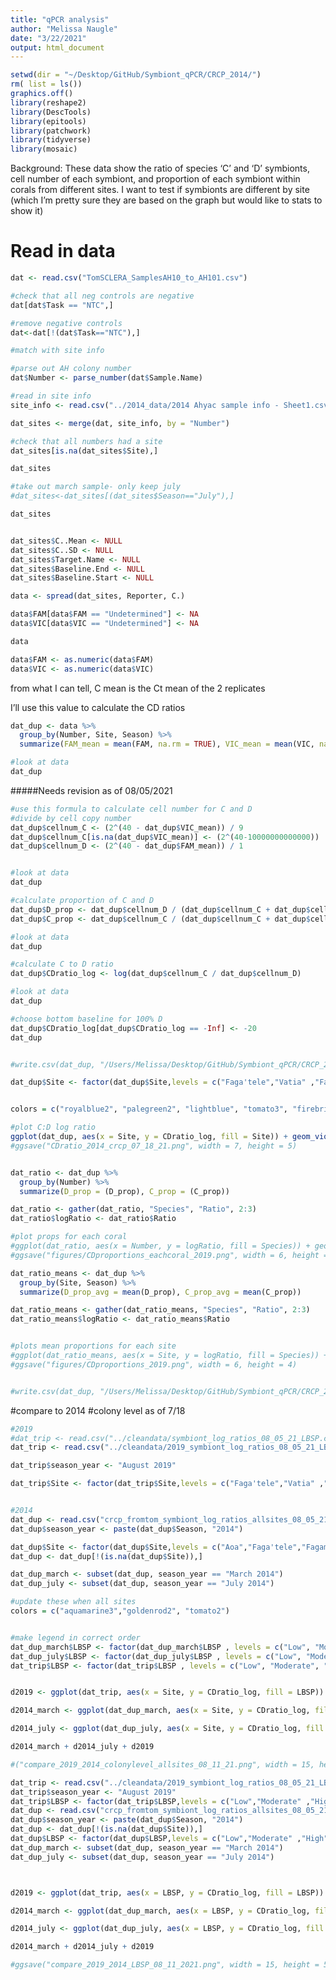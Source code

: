 ```yaml
---
title: "qPCR analysis"
author: "Melissa Naugle"
date: "3/22/2021"
output: html_document
---
```


```r
setwd(dir = "~/Desktop/GitHub/Symbiont_qPCR/CRCP_2014/")
rm( list = ls())
graphics.off()
library(reshape2)
library(DescTools)
library(epitools)
library(patchwork)
library(tidyverse)
library(mosaic)
```

Background: These data show the ratio of species 'C' and 'D' symbionts, cell number of each symbiont, and proportion of each symbiont within corals from different sites. I want to test if symbionts are different by site (which I'm pretty sure they are based on the graph but would like to stats to show it)


# Read in data

```r
dat <- read.csv("TomSCLERA_SamplesAH10_to_AH101.csv")

#check that all neg controls are negative
dat[dat$Task == "NTC",]

#remove negative controls
dat<-dat[!(dat$Task=="NTC"),]

#match with site info

#parse out AH colony number
dat$Number <- parse_number(dat$Sample.Name)

#read in site info
site_info <- read.csv("../2014_data/2014 Ahyac sample info - Sheet1.csv")

dat_sites <- merge(dat, site_info, by = "Number")

#check that all numbers had a site 
dat_sites[is.na(dat_sites$Site),]

dat_sites

#take out march sample- only keep july
#dat_sites<-dat_sites[(dat_sites$Season=="July"),]

dat_sites


dat_sites$C..Mean <- NULL
dat_sites$C..SD <- NULL
dat_sites$Target.Name <- NULL
dat_sites$Baseline.End <- NULL
dat_sites$Baseline.Start <- NULL

data <- spread(dat_sites, Reporter, C.)

data$FAM[data$FAM == "Undetermined"] <- NA
data$VIC[data$VIC == "Undetermined"] <- NA

data

data$FAM <- as.numeric(data$FAM)
data$VIC <- as.numeric(data$VIC)
```
from what I can tell, C mean is the Ct mean of the 2 replicates 

I'll use this value to calculate the CD ratios 

```r
dat_dup <- data %>%
  group_by(Number, Site, Season) %>%
  summarize(FAM_mean = mean(FAM, na.rm = TRUE), VIC_mean = mean(VIC, na.rm = TRUE))

#look at data
dat_dup
```

#####Needs revision as of 08/05/2021
```r
#use this formula to calculate cell number for C and D
#divide by cell copy number 
dat_dup$cellnum_C <- (2^(40 - dat_dup$VIC_mean)) / 9
dat_dup$cellnum_C[is.na(dat_dup$VIC_mean)] <- (2^(40-10000000000000))
dat_dup$cellnum_D <- (2^(40 - dat_dup$FAM_mean)) / 1


#look at data
dat_dup

#calculate proportion of C and D
dat_dup$D_prop <- dat_dup$cellnum_D / (dat_dup$cellnum_C + dat_dup$cellnum_D)
dat_dup$C_prop <- dat_dup$cellnum_C / (dat_dup$cellnum_C + dat_dup$cellnum_D)

#look at data
dat_dup

#calculate C to D ratio
dat_dup$CDratio_log <- log(dat_dup$cellnum_C / dat_dup$cellnum_D)

#look at data
dat_dup

#choose bottom baseline for 100% D
dat_dup$CDratio_log[dat_dup$CDratio_log == -Inf] <- -20
dat_dup


#write.csv(dat_dup, "/Users/Melissa/Desktop/GitHub/Symbiont_qPCR/CRCP_2014/crcp_fromtom_symbiont_log_ratios_allsites_08_05_21.csv", row.names = F)

dat_dup$Site <- factor(dat_dup$Site,levels = c("Faga'tele","Vatia" ,"Faga'alu","Cannery","Coconut Point"))


colors = c("royalblue2", "palegreen2", "lightblue", "tomato3", "firebrick4", "white")

#plot C:D log ratio
ggplot(dat_dup, aes(x = Site, y = CDratio_log, fill = Site)) + geom_violin() + theme_bw() + ylab("Log Cladocopium:Durisdinium Ratio") + xlab("") + geom_point(shape = 21, size = 3.5, aes(fill = Site))  +theme(text=element_text(size=15), axis.text.x = element_text(angle = 45, hjust = 1), axis.title.x = element_text(size = 15)) + scale_x_discrete(limits = c("Faga'tele","Vatia" ,"Faga'alu","Cannery","Coconut Point" ))+ scale_color_manual(values = colors) + scale_fill_manual(values = colors)
#ggsave("CDratio_2014_crcp_07_18_21.png", width = 7, height = 5)


dat_ratio <- dat_dup %>%
  group_by(Number) %>%
  summarize(D_prop = (D_prop), C_prop = (C_prop))

dat_ratio <- gather(dat_ratio, "Species", "Ratio", 2:3)
dat_ratio$logRatio <- dat_ratio$Ratio

#plot props for each coral
#ggplot(dat_ratio, aes(x = Number, y = logRatio, fill = Species)) + geom_col() + theme_bw()  + ylab("Log Proportion of Durisdinium and Cladocopium") + scale_fill_manual(labels = c("Cladocopium", "Durisdinium"), values = c("violetred2", "royalblue3")) + xlab("") + theme(legend.title = element_blank()) + theme(axis.text.x = element_text(angle = 90, vjust = 0.5, hjust=1))
#ggsave("figures/CDproportions_eachcoral_2019.png", width = 6, height = 4)

dat_ratio_means <- dat_dup %>%
  group_by(Site, Season) %>%
  summarize(D_prop_avg = mean(D_prop), C_prop_avg = mean(C_prop))

dat_ratio_means <- gather(dat_ratio_means, "Species", "Ratio", 2:3)
dat_ratio_means$logRatio <- dat_ratio_means$Ratio


#plots mean proportions for each site
#ggplot(dat_ratio_means, aes(x = Site, y = logRatio, fill = Species)) + geom_col() + theme_bw()  + ylab("Log Proportion of Durisdinium and Cladocopium") + scale_fill_manual(labels = c("Cladocopium", "Durisdinium"), values = c("violetred2", "royalblue3")) + xlab("") + theme(legend.title = element_blank())+ scale_x_discrete(limits = c("Faga'tele","Vatia" ,"Faga'alu","Cannery","Coconut Point" ))
#ggsave("figures/CDproportions_2019.png", width = 6, height = 4)


#write.csv(dat_dup, "/Users/Melissa/Desktop/GitHub/Symbiont_qPCR/CRCP_2014/crcp_fromtom_symbiont_log_ratios_08_05_21.csv", row.names = F)

```

#compare to 2014
#colony level as of 7/18 
```r
#2019
#dat_trip <- read.csv("../cleandata/symbiont_log_ratios_08_05_21_LBSP.csv")
dat_trip <- read.csv("../cleandata/2019_symbiont_log_ratios_08_05_21_LBSP.csv")

dat_trip$season_year <- "August 2019"

dat_trip$Site <- factor(dat_trip$Site,levels = c("Faga'tele","Vatia" ,"Faga'alu","Cannery","Coconut Point"))


#2014
dat_dup <- read.csv("crcp_fromtom_symbiont_log_ratios_allsites_08_05_21_LBSP.csv")
dat_dup$season_year <- paste(dat_dup$Season, "2014")

dat_dup$Site <- factor(dat_dup$Site,levels = c("Aoa","Faga'tele","Fagamalo_MPA", "Fagamalo_Village","Amouli","Vatia", "Faga'itua","Faga'alu", "Coconut Point","Cannery"))
dat_dup <- dat_dup[!(is.na(dat_dup$Site)),]

dat_dup_march <- subset(dat_dup, season_year == "March 2014")
dat_dup_july <- subset(dat_dup, season_year == "July 2014")

#update these when all sites 
colors = c("aquamarine3","goldenrod2", "tomato2")


#make legend in correct order
dat_dup_march$LBSP <- factor(dat_dup_march$LBSP , levels = c("Low", "Moderate", "High"))
dat_dup_july$LBSP <- factor(dat_dup_july$LBSP , levels = c("Low", "Moderate", "High"))
dat_trip$LBSP <- factor(dat_trip$LBSP , levels = c("Low", "Moderate", "High"))


d2019 <- ggplot(dat_trip, aes(x = Site, y = CDratio_log, fill = LBSP)) + geom_violin() + theme_bw() + ylab("") + xlab("") + geom_jitter(shape = 21, size =4, aes(fill = LBSP))  +theme(text=element_text(size=15), axis.text.x = element_text(angle = 45, hjust = 1), axis.title.x = element_text(size = 15))+ scale_fill_manual(values = colors) + ylim(-21,21) + ggtitle("August 2019") + guides(fill=guide_legend(title="Pollution Level"))

d2014_march <- ggplot(dat_dup_march, aes(x = Site, y = CDratio_log, fill = LBSP)) + geom_violin() + theme_bw() + ylab("Log Cladocopium:Durisdinium Ratio") + xlab("") + geom_jitter(shape = 21, size =4,  aes(fill = LBSP))  +theme(text=element_text(size=15), axis.text.x = element_text(angle = 45, hjust = 1), axis.title.x = element_text(size = 15))+ scale_fill_manual(values = colors)+ ylim(-21,21)+ ggtitle("March 2014") + theme(legend.position="none")

d2014_july <- ggplot(dat_dup_july, aes(x = Site, y = CDratio_log, fill = LBSP)) + geom_violin() + theme_bw() + ylab("") + xlab("") + geom_jitter(shape = 21, size =4,  aes(fill = LBSP))  +theme(text=element_text(size=15), axis.text.x = element_text(angle = 45, hjust = 1), axis.title.x = element_text(size = 15))+ scale_fill_manual(values = colors) + ylim(-21,21)+ ggtitle("July 2014") + theme(legend.position="none")

d2014_march + d2014_july + d2019

#("compare_2019_2014_colonylevel_allsites_08_11_21.png", width = 15, height = 5)

```



```r
dat_trip <- read.csv("../cleandata/2019_symbiont_log_ratios_08_05_21_LBSP.csv")
dat_trip$season_year <- "August 2019"
dat_trip$LBSP <- factor(dat_trip$LBSP,levels = c("Low","Moderate" ,"High"))
dat_dup <- read.csv("crcp_fromtom_symbiont_log_ratios_allsites_08_05_21_LBSP.csv")
dat_dup$season_year <- paste(dat_dup$Season, "2014")
dat_dup <- dat_dup[!(is.na(dat_dup$Site)),]
dat_dup$LBSP <- factor(dat_dup$LBSP,levels = c("Low","Moderate" ,"High"))
dat_dup_march <- subset(dat_dup, season_year == "March 2014")
dat_dup_july <- subset(dat_dup, season_year == "July 2014")



d2019 <- ggplot(dat_trip, aes(x = LBSP, y = CDratio_log, fill = LBSP)) + geom_violin() + theme_bw() + ylab("") + xlab("")  +theme(text=element_text(size=15), axis.text.x = element_text(angle = 45, hjust = 1), axis.title.x = element_text(size = 15)) + ylim(-21,21) + ggtitle("August 2019")+geom_jitter(shape = 21, size = 4, aes(fill = LBSP)) + scale_fill_manual(values = c( "aquamarine3", "goldenrod3", "tomato2")) + labs(fill='Pollution Level') 

d2014_march <- ggplot(dat_dup_march, aes(x = LBSP, y = CDratio_log, fill = LBSP)) + geom_violin() + theme_bw() + ylab("Log Cladocopium:Durisdinium Ratio") + xlab("") + geom_jitter(shape = 21, size =4, aes(fill = LBSP))  +theme(text=element_text(size=15), axis.text.x = element_text(angle = 45, hjust = 1), axis.title.x = element_text(size = 15))+ ylim(-21,21)+ ggtitle("March 2014") + theme(legend.position="none") + scale_fill_manual(values = c( "aquamarine3", "goldenrod3", "tomato2"))

d2014_july <- ggplot(dat_dup_july, aes(x = LBSP, y = CDratio_log, fill = LBSP)) + geom_violin() + theme_bw() + ylab("") + xlab("") + geom_jitter(shape = 21, size =4, aes(fill = LBSP))  +theme(text=element_text(size=15), axis.text.x = element_text(angle = 45, hjust = 1), axis.title.x = element_text(size = 15))+ ylim(-21,21)+ ggtitle("July 2014")+ scale_fill_manual(values = c( "aquamarine3", "goldenrod3", "tomato2")) + theme(legend.position="none") 

d2014_march + d2014_july + d2019

#ggsave("compare_2019_2014_LBSP_08_11_2021.png", width = 15, height = 5)



```

